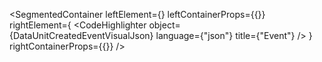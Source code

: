 
<SegmentedContainer
  leftElement={<DataUnitCreatedEventDesc />}
  leftContainerProps={{}}
  rightElement={
    <CodeHighlighter
      object={DataUnitCreatedEventVisualJson}
      language={"json"}
      title={"Event"}
    />
  }
  rightContainerProps={{}}
/>
